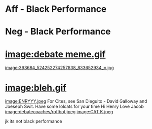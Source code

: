 =Aff - Black Performance= 
=Neg - Black Performance= 
=[[image:debate meme.gif]]= 
[[image:393684_524252274257838_833652934_n.jpg]]


=[[image:bleh.gif]]= 





[[image:ENRYYY.jpeg]]
For Cites, see San Dieguito - David Galloway and Joeseph Swit. Have some lolcats for your time
Hi Henry
Love Jacob
[[image:debatecoaches/roflbot.jpeg]]
[[image:CAT K.jpeg]]

jk its not black performance